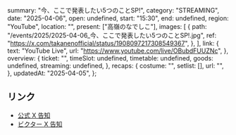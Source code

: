   summary: "今、ここで発表したい5つのことSP!",
  category: "STREAMING",
  date: "2025-04-06",
  open: undefined,
  start: "15:30",
  end: undefined,
  region: "YouTube",
  location: "",
  present: ["高嶺のなでしこ"],
  images: [
    {
      path: "/events/2025/2025-04-06_今、ここで発表したい5つのことSP!.jpg",
      ref: "https://x.com/takanenofficial/status/1908097217308549367",
    },
  ],
  link: {
    text: "YouTube Live",
    url: "https://www.youtube.com/live/OBubdFUUZNc",
  },
  overview: {
    ticket: "",
    timeSlot: undefined,
    timetable: undefined,
    goods: undefined,
    streaming: undefined,
  },
  recaps: {
    costume: "",
    setlist: [],
    url: "",
  },
  updatedAt: "2025-04-05",
};

## リンク

- [公式 X 告知](https://x.com/takanenofficial/status/1908097217308549367)
- [ビクター X 告知](https://x.com/VictorMusic/status/1908112239661564023)
